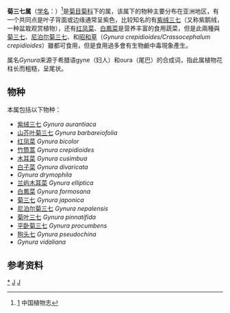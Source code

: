 {{Automatic taxobox
| taxon = Gynura
| image = Gynura aurantiaca.jpg
| image_caption = [[平卧菊三七|平卧菊三七]] ''Gynura sarmentosa''
| authority = Cass. 1825, nom. cons.
| subdivision_ranks = 种
| subdivision = 见正文<ref>[http://www.ars-grin.gov/cgi-bin/npgs/html/splist.pl?5269]{{dead link|date=2018年4月 |bot=InternetArchiveBot |fix-attempted=yes }} USDA, ARS, National Genetic Resources Program. Germplasm Resources Information Network - (GRIN)</ref>
}}

'''菊三七属'''（[[学名|学名]]：{{lang|la|''Gynura''}}）<ref>[http://www.cvh.org.cn/zhiwuzhi/page/77(1)/309y.PDF]{{dead link|date=2018年4月 |bot=InternetArchiveBot |fix-attempted=yes }} 中国植物志</ref>是[[菊目|菊目]][[菊科|菊科]]下的属，该属下的物种主要分布在亚洲地区，有一个共同点是叶子背面或边缘通常呈紫色，比较知名的有[[紫绒三七|紫绒三七]]（又称紫鹅绒，一种盆栽观赏植物），还有[[红凤菜|红凤菜]]、[[白鳳菜|白鳳菜]]是营养丰富的食用蔬菜，但是此兩種與[[菊三七|菊三七]]、[[尼泊尔菊三七|尼泊尔菊三七]]、和[[昭和草|昭和草]]（''Gynura crepidioides/Crassocephalum crepidioides''）雖都可食用，但是食用過多會有生物鹼中毒現象產生。

属名''Gynura''来源于希腊语gyne（妇人）和oura（尾巴）的合成词，指此属植物花柱长而粗糙，呈尾状。

==物种==
本属包括以下物种：
* [[紫绒三七|紫绒三七]] ''Gynura aurantiaca''
* [[山芥叶菊三七|山芥叶菊三七]] ''Gynura barbareiofolia''
* [[红凤菜|红凤菜]] ''Gynura bicolor''
* [[竹筒蒿|竹筒蒿]] ''Gynura crepidioides''
* [[木耳菜|木耳菜]] ''Gynura cusimbua''
* [[白子菜|白子菜]] ''Gynura divaricata''
* ''Gynura drymophila''
* [[兰屿木耳菜|兰屿木耳菜]] ''Gynura elliptica''
* [[白鳳菜|白鳳菜]] ''Gynura formosana''
* [[菊三七|菊三七]] ''Gynura japonica''
* [[尼泊尔菊三七|尼泊尔菊三七]] ''Gynura nepalensis''
* [[菊叶三七|菊叶三七]] ''Gynura pinnatifida''
* [[平卧菊三七|平卧菊三七]] ''Gynura procumbens''
* [[狗头七|狗头七]] ''Gynura pseudochina''
* ''Gynura vidaliana''

== 参考资料 ==
{{reflist}}

{{Commons|Gynura}}
{{Taxonbar|from=Q2336670}}

[[Category:菊三七属|*]]
[[Category:菊科|J]]
[[Category:1825年描述的分类群|J]]